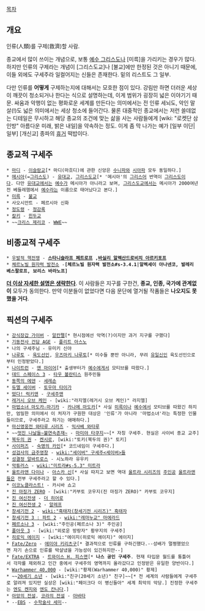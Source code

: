 {{{+1 救世主(Savior)}}}

[[목차]]

== 개요 ==
인류(人類)를 구제(救濟)할 사람. 

종교에서 많이 쓰이는 개념으로, 보통 [[예수 그리스도]]나 [미륵]을 가리키는 경우가 많다. 하지만 인류의 구제라는 개념이 [그리스도교]나 [불교]에만 한정된 것은 아니기 때문에, 이들 외에도 구세주라 일컬어지는 신들은 존재한다. 밑의 리스트도 그 일부.

다만 인류를 '''어떻게''' 구제하는지에 대해서는 모호한 점이 있다. 강림만 하면 더러운 세상이 깨끗이 청소되거나 한다는 식으로 설명하는데, 이게 범위가 굉장히 넓은 이야기기 때문. 싸움과 악행이 없는 평화로운 세계를 만든다는 의미에서는 전 인류 세뇌도, 악인 말살(!)도 넓은 의미에서는 세상 청소에 들어간다. 물론 대중적인 종교에서는 저런 쓸데없는 디테일은 무시하고 해당 종교의 조건에 맞는 삶을 사는 사람들에게 [wiki: "로켓단 삼인방" 아름다운 미래, 밝은 내일]을 약속하는 정도. 이게 좀 막 나가는 예가 [일부 이단|일부] [개신교] 종파의 [[휴거]] 떡밥이다. 

== 종교적 구세주 ==
 * [[마디]] - [[이슬람교]][* 마디(마흐디)에 관한 신앙은 [[수니파]]와 [[시아파]] 모두 동일하다.]
 * [[메시아]](=[[그리스도]]) - [[유대교]], [[그리스도교]][* '메시아'의 [[그리스어]] 번역이 [[그리스도]]이다. 다만 [[유대교]]에서는 [[예수]]가 메시아가 아니라고 보며, [[그리스도교]]에서는 메시아가 2000여년전 베들레헴에서 [[예수]]라는 이름으로 태어났다고 본다.]
 * [[미륵]] - [[불교]] 
 * 사오시안트 - 페르시아 신화 
 * [[정도령]] - [[정감록]]
 * [[칼키]] - [[힌두교]]
 * ~~[[크리스 제리코]] - [[WWE]]~~

== 비종교적 구세주 ==
 * [[우발적 핵전쟁]] - '''[[스타니슬라프 페트로프]] ,[http://www.todayhumor.co.kr/board/view.php?no=21410&table=military 바실리 알렉산드로비치 아르키포프]'''
 * [[체르노빌 원자력 발전소]] -''' [체르노빌 원자력 발전소#s-3.4.1|알렉세이 아나넨코, 발레리 베스팔로프, 보리스 바라노프]'''

'''[[더 이상 자세한 설명은 생략한다]]'''. 이 사람들은 지구를 구한건, '''종교, 인종, 국가에 관계없이''' 모두가 동의한다. 만약 이분들이 없었다면 다음 문단에 열거될 작품들은 '''나오지도 못했을 거다'''.

== 픽션의 구세주 ==
 * [[강식장갑 가이버]] - [[알칸펠]][* 현시점에선 악역(?)이지만 과거 지구를 구했다]
 * [[기동전사 건담 AGE]] - [[플리트 아스노]]
 * 나의 구세주님 - 유미키 신야
 * [[나루토]] - [[육도선인]], [[우즈마키 나루토]][* 미수들 뿐만 아니라, 무려 [[유일신]]인 육도선인으로부터 인정받았다.]
 * [[나이트런]] - [[앤 마이어]][* 출생부터가 [[예수]]에게서 모티브를 따왔다.]
 * [[데드 스페이스 3]] - [[타우 볼란티스]] 원주민들
 * [[동쪽의 에덴]] - [[세레손]]
 * [[듀엘 세이버]] - [[토우마 타이가]]
 * [[떴다! 럭키맨]] - [[구세주맨]]
 * [[레거시 오브 케인]] - [wiki:"라지엘(레거시 오브 케인)" 라지엘]
 * [[마법소녀 마도카☆마기카]] - [[카나메 마도카]][* 사실 [[미륵]]이나 [[예수]]에서 모티브를 따왔긴 하지만, 엄밀한 의미에서 이 처자가 구원한 대상은 '인류'가 아니라 '마법소녀'라는 특정한 인물들이므로, 구세주라고 하기는 애매하다.]
 * [[마신영웅전 와타루 시리즈]] - [[익사베 와타루]]
 * ~~[[멋진 나날들~불연속존재~]] - [[마미야 타쿠지]]~~[* 자칭 구세주. 현실은 사이비 종교 교주]
 * [[북두의 권]] - [[켄시로]], [wiki:"토키(북두의 권)" 토키]
 * [[사이퍼즈]] - [[숙명의 카인]][* 코드네임이 구세주다.]
 * [[성검사의 금주영창]] - [[wiki:"세이버" 구세주<세이버>]]들
 * [[성결정 알바트로스]] - 시노하라 유우키
 * [[악튜러스]] - [[wiki:"미트라#s-5.3" 미트라]]
 * [[울트라맨 다이나]] - [[아스카 신]][* 사실 따지고 보면 역대 [[울트라 시리즈]]의 [[주인공]] [[울트라맨]]들은 전부 구세주라고 할 수 있다.]
 * [[이코노클라스트!]] - 카시바 쇼고
 * [[진 마징가 ZERO]] - [wiki:"카부토 코우지(진 마징가 ZERO)" 카부토 코우지]
 * [[진 여신전생]] - [[더 히어로]]
 * [[진 여신전생 2]] - [[알레프]] 
 * [[창세기전 2]] - [[wiki:"흑태자(창세기전 시리즈)" 흑태자]]
 * [[창세기전 3 : 파트 2]] - [[wiki:"레마누교" 마에라드]]
 * [[페르소나 3]] - [wiki:"주인공(페르소나 3)" 주인공]
 * [[폴아웃 3]] - [wiki:"외로운 방랑자" 황무지의 구세주]
 * [[히로익 에이지]] - [wiki:"에이지(히로익 에이지)" 에이지]
 * [[Fate/Zero]] - [[에미야 키리츠구]][* 결과적으로 인류를 구하긴했다.--성배가 멀쩡했었으면 자기 손으로 인류를 박살냈을 가능성이 있긴하지만--]
 * [[Fate/EXTRA]] - [[트와이스 H. 피스맨]][* '''나스 공인 구세주'''. 현재 타입문 월드를 통틀어서 각자를 제외하고 인간 중에서 구세주의 영역까지 올라갔다고 인정받은 유일한 양반이다.]
 * [[Warhammer 40,000]] - [wiki:"황제(Warhammer 40,000)" 황제]
 * ~~[[20세기 소년]] - [wiki:"친구(20세기 소년)" 친구]~~[* 전 세계의 사람들에게 구세주로 알려져 있지만 실상은 [wiki:"페이크다 이 병신들아" 세계 최악의 악당.] 진정한 구세주는 [[엔도 켄지]]와 [[엔도 칸나]]다.]
 * [[아앙의 전설]], [[코라의 전설]] - [[아바타]]
 * --[[EBS]] - [[수학술사 세미]]--
